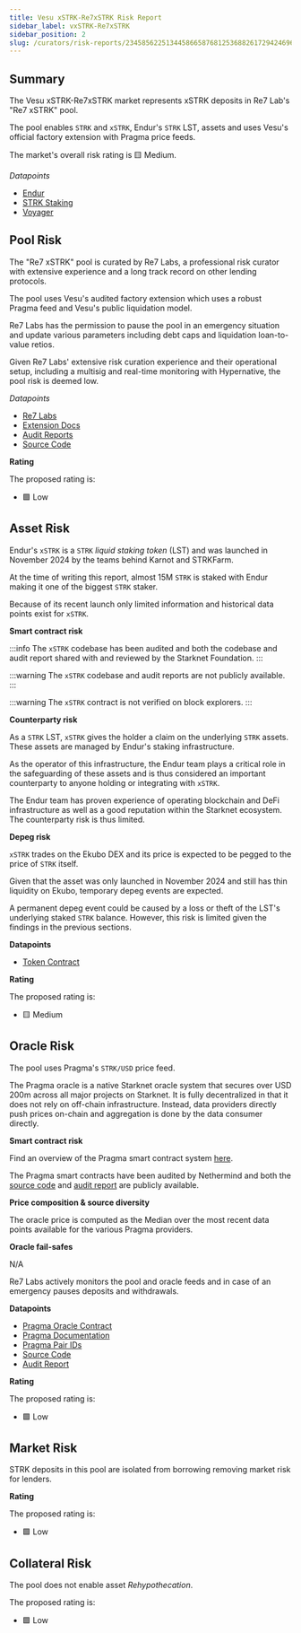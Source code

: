 ```yaml
---
title: Vesu xSTRK-Re7xSTRK Risk Report
sidebar_label: vxSTRK-Re7xSTRK
sidebar_position: 2
slug: /curators/risk-reports/2345856225134458665876812536882617294246962319062565703131100435311373119841/xstrk
---
```




## Summary

The Vesu xSTRK-Re7xSTRK market represents xSTRK deposits in Re7 Lab's "Re7 xSTRK" pool.

The pool enables `STRK` and `xSTRK`, Endur's `STRK` LST, assets and uses Vesu's official factory extension with Pragma price feeds.

The market's overall risk rating is 🟨 Medium.

*Datapoints*

- [Endur](https://app.endur.fi/)
- [STRK Staking](https://dashboard.endur.fi/)
- [Voyager](https://voyager.online/contract/0x028d709c875c0ceac3dce7065bec5328186dc89fe254527084d1689910954b0a)


## Pool Risk

The "Re7 xSTRK" pool is curated by Re7 Labs, a professional risk curator with extensive experience and a long track record on other lending protocols.

The pool uses Vesu's audited factory extension which uses a robust Pragma feed and Vesu's public liquidation model.

Re7 Labs has the permission to pause the pool in an emergency situation and update various parameters including debt caps and liquidation loan-to-value retios. 

Given Re7 Labs' extensive risk curation experience and their operational setup, including a multisig and real-time monitoring with Hypernative, the pool risk is deemed low.

*Datapoints*

- [Re7 Labs](https://re7.capital)
- [Extension Docs](https://docs.vesu.xyz/)
- [Audit Reports](https://github.com/vesuxyz/security)
- [Source Code](https://github.com/vesuxyz/vesu-v1/blob/main/src/extension/default_extension_po.cairo)

**Rating**

The proposed rating is:

- 🟩 Low


## Asset Risk

Endur's `xSTRK` is a `STRK` *liquid staking token* (LST) and was launched in November 2024 by the teams behind Karnot and STRKFarm.

At the time of writing this report, almost 15M `STRK` is staked with Endur making it one of the biggest `STRK` staker.

Because of its recent launch only limited information and historical data points exist for `xSTRK`.


**Smart contract risk**

:::info
The `xSTRK` codebase has been audited and both the codebase and audit report shared with and reviewed by the Starknet Foundation.
:::

:::warning
The `xSTRK` codebase and audit reports are not publicly available.
:::

:::warning
The `xSTRK` contract is not verified on block explorers.
:::

**Counterparty risk**

As a `STRK` LST, `xSTRK` gives the holder a claim on the underlying `STRK` assets. These assets are managed by Endur's staking infrastructure.

As the operator of this infrastructure, the Endur team plays a critical role in the safeguarding of these assets and is thus considered an important counterparty to anyone holding or integrating with `xSTRK`.

The Endur team has proven experience of operating blockchain and DeFi infrastructure as well as a good reputation within the Starknet ecosystem. The counterparty risk is thus limited.

**Depeg risk**

`xSTRK` trades on the Ekubo DEX and its price is expected to be pegged to the price of `STRK` itself.

Given that the asset was only launched in November 2024 and still has thin liquidity on Ekubo, temporary depeg events are expected.

A permanent depeg event could be caused by a loss or theft of the LST's underlying staked `STRK` balance. However, this risk is limited given the findings in the previous sections.

**Datapoints**

- [Token Contract](https://voyager.online/contract/0x028d709c875c0ceac3dce7065bec5328186dc89fe254527084d1689910954b0a)

**Rating**

The proposed rating is:

- 🟨 Medium


## Oracle Risk

The pool uses Pragma's `STRK/USD` price feed.

The Pragma oracle is a native Starknet oracle system that secures over USD 200m across all major projects on Starknet.
It is fully decentralized in that it does not rely on off-chain infrastructure. Instead, data providers directly push prices on-chain and aggregation is done by the data consumer directly.

**Smart contract risk**

Find an overview of the Pragma smart contract system [here](https://github.com/Astraly-Labs/pragma-oracle?tab=readme-ov-file#overview).

The Pragma smart contracts have been audited by Nethermind and both the [source code](https://github.com/Astraly-Labs/pragma-oracle) and [audit report](https://github.com/astraly-labs/pragma-oracle/tree/main/audits) are publicly available.

**Price composition & source diversity**

The oracle price is computed as the Median over the most recent data points available for the various Pragma providers.

**Oracle fail-safes**

N/A

Re7 Labs actively monitors the pool and oracle feeds and in case of an emergency pauses deposits and withdrawals.

**Datapoints**

- [Pragma Oracle Contract](https://voyager.online/contract/0x02a85bd616f912537c50a49a4076db02c00b29b2cdc8a197ce92ed1837fa875b)
- [Pragma Documentation](https://docs.pragma.build/Resources/Cairo%201/data-feeds/consuming-data)
- [Pragma Pair IDs](https://docs.pragma.build/Resources/Cairo%201/data-feeds/supported-assets)
- [Source Code](https://github.com/Astraly-Labs/pragma-oracle)
- [Audit Report](https://github.com/astraly-labs/pragma-oracle/tree/main/audits)

**Rating**

The proposed rating is:

- 🟩 Low


## Market Risk

STRK deposits in this pool are isolated from borrowing removing market risk for lenders.

**Rating**

The proposed rating is:

- 🟩 Low


## Collateral Risk

The pool does not enable asset *Rehypothecation*.

The proposed rating is:

- 🟩 Low
